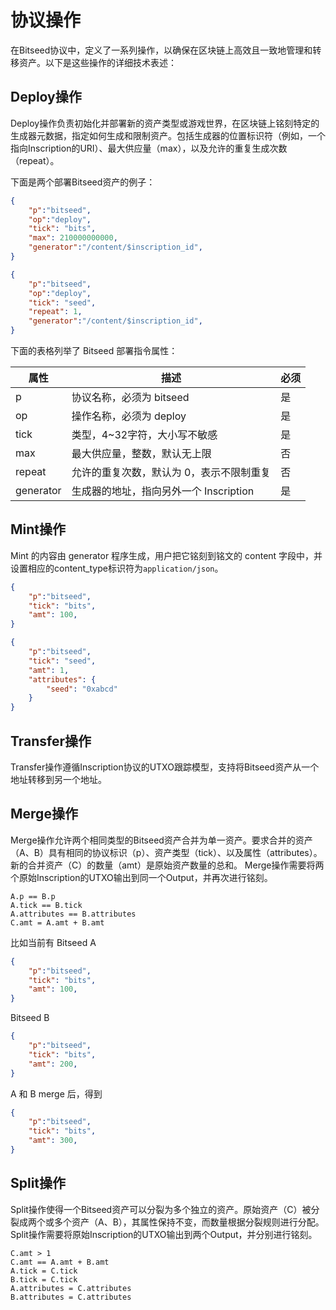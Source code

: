 # 协议操作


在Bitseed协议中，定义了一系列操作，以确保在区块链上高效且一致地管理和转移资产。以下是这些操作的详细技术表述：

## Deploy操作

Deploy操作负责初始化并部署新的资产类型或游戏世界，在区块链上铭刻特定的生成器元数据，指定如何生成和限制资产。包括生成器的位置标识符（例如，一个指向Inscription的URI）、最大供应量（max），以及允许的重复生成次数（repeat）。

下面是两个部署Bitseed资产的例子：

```json
{
    "p":"bitseed",
    "op":"deploy",
    "tick": "bits",
    "max": 210000000000,
    "generator":"/content/$inscription_id",
}

{
    "p":"bitseed",
    "op":"deploy",
    "tick": "seed",
    "repeat": 1,
    "generator":"/content/$inscription_id",
}
```

下面的表格列举了 Bitseed 部署指令属性：

| 属性             | 描述                                                   | 必须 |
| --------------- | ------------------------------------------------------ | --- |
| p               | 协议名称，必须为 bitseed                                  | 是  |
| op              | 操作名称，必须为 deploy                                   | 是  |
| tick            | 类型，4~32字符，大小写不敏感                               | 是  |
| max             | 最大供应量，整数，默认无上限                                | 否  |
|repeat          | 允许的重复次数，默认为 0，表示不限制重复                      | 否  |
|generator       | 生成器的地址，指向另外一个 Inscription                      |是   |

## Mint操作

Mint 的内容由 generator 程序生成，用户把它铭刻到铭文的 content 字段中，并设置相应的content_type标识符为`application/json`。

```json
{
    "p":"bitseed",
    "tick": "bits",
    "amt": 100,
}

{
    "p":"bitseed",
    "tick": "seed",
    "amt": 1,
    "attributes": {
        "seed": "0xabcd"
    } 
}
```

## Transfer操作

Transfer操作遵循Inscription协议的UTXO跟踪模型，支持将Bitseed资产从一个地址转移到另一个地址。
   
## Merge操作

Merge操作允许两个相同类型的Bitseed资产合并为单一资产。要求合并的资产（A、B）具有相同的协议标识（p）、资产类型（tick）、以及属性（attributes）。新的合并资产（C）的数量（amt）是原始资产数量的总和。
Merge操作需要将两个原始Inscription的UTXO输出到同一个Output，并再次进行铭刻。

```text
A.p == B.p
A.tick == B.tick
A.attributes == B.attributes
C.amt = A.amt + B.amt
```

比如当前有 Bitseed A 
```json
{
    "p":"bitseed",
    "tick": "bits",
    "amt": 100,
}
```

Bitseed B

```json
{
    "p":"bitseed",
    "tick": "bits",
    "amt": 200,
}
```

A 和 B merge 后，得到

```json
{
    "p":"bitseed",
    "tick": "bits",
    "amt": 300,
}
```

## Split操作

Split操作使得一个Bitseed资产可以分裂为多个独立的资产。原始资产（C）被分裂成两个或多个资产（A、B），其属性保持不变，而数量根据分裂规则进行分配。
Split操作需要将原始Inscription的UTXO输出到两个Output，并分别进行铭刻。    

```text
C.amt > 1
C.amt == A.amt + B.amt
A.tick = C.tick
B.tick = C.tick
A.attributes = C.attributes
B.attributes = C.attributes
```